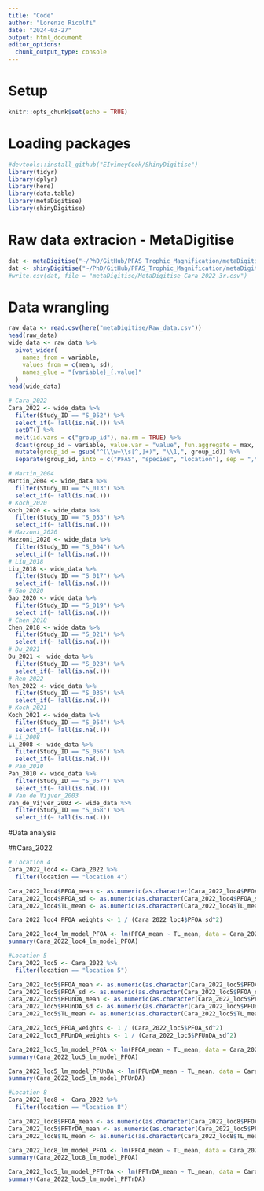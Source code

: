 ```yaml
---
title: "Code"
author: "Lorenzo Ricolfi"
date: "2024-03-27"
output: html_document
editor_options: 
  chunk_output_type: console
---
```

# Setup
```r
knitr::opts_chunk$set(echo = TRUE)
```
# Loading packages
```r
#devtools::install_github("EIvimeyCook/ShinyDigitise")
library(tidyr)
library(dplyr)
library(here)
library(data.table)
library(metaDigitise)
library(shinyDigitise)
```

# Raw data extracion - MetaDigitise
```r
dat <- metaDigitise("~/PhD/GitHub/PFAS_Trophic_Magnification/metaDigitise")
dat <- shinyDigitise("~/PhD/GitHub/PFAS_Trophic_Magnification/metaDigitise")
#write.csv(dat, file = "metaDigitise/MetaDigitise_Cara_2022_3r.csv")
```

# Data wrangling
```r
raw_data <- read.csv(here("metaDigitise/Raw_data.csv"))
head(raw_data)
wide_data <- raw_data %>%
  pivot_wider(
    names_from = variable,
    values_from = c(mean, sd),
    names_glue = "{variable}_{.value}"
  )
head(wide_data)

# Cara_2022
Cara_2022 <- wide_data %>% 
  filter(Study_ID == "S_052") %>%
  select_if(~ !all(is.na(.))) %>% 
  setDT() %>% 
  melt(id.vars = c("group_id"), na.rm = TRUE) %>% 
  dcast(group_id ~ variable, value.var = "value", fun.aggregate = max, na.rm = TRUE) %>% 
  mutate(group_id = gsub("^(\\w+\\s[^,]+)", "\\1,", group_id)) %>% 
  separate(group_id, into = c("PFAS", "species", "location"), sep = ",\\s*", extra = "drop")

# Martin_2004
Martin_2004 <- wide_data %>% 
  filter(Study_ID == "S_013") %>%
  select_if(~ !all(is.na(.)))
# Koch_2020
Koch_2020 <- wide_data %>% 
  filter(Study_ID == "S_053") %>%
  select_if(~ !all(is.na(.)))
# Mazzoni_2020
Mazzoni_2020 <- wide_data %>% 
  filter(Study_ID == "S_004") %>%
  select_if(~ !all(is.na(.)))
# Liu_2018
Liu_2018 <- wide_data %>% 
  filter(Study_ID == "S_017") %>%
  select_if(~ !all(is.na(.)))
# Gao_2020
Gao_2020 <- wide_data %>% 
  filter(Study_ID == "S_019") %>%
  select_if(~ !all(is.na(.)))
# Chen_2018
Chen_2018 <- wide_data %>% 
  filter(Study_ID == "S_021") %>%
  select_if(~ !all(is.na(.)))
# Du_2021
Du_2021 <- wide_data %>% 
  filter(Study_ID == "S_023") %>%
  select_if(~ !all(is.na(.)))
# Ren_2022
Ren_2022 <- wide_data %>% 
  filter(Study_ID == "S_035") %>%
  select_if(~ !all(is.na(.)))
# Koch_2021
Koch_2021 <- wide_data %>% 
  filter(Study_ID == "S_054") %>%
  select_if(~ !all(is.na(.)))
# Li_2008
Li_2008 <- wide_data %>% 
  filter(Study_ID == "S_056") %>%
  select_if(~ !all(is.na(.)))
# Pan_2010
Pan_2010 <- wide_data %>% 
  filter(Study_ID == "S_057") %>%
  select_if(~ !all(is.na(.)))
# Van de Vijver_2003
Van_de_Vijver_2003 <- wide_data %>% 
  filter(Study_ID == "S_058") %>%
  select_if(~ !all(is.na(.)))
```

#Data analysis

##Cara_2022
```r
# Location 4
Cara_2022_loc4 <- Cara_2022 %>% 
  filter(location == "location 4")

Cara_2022_loc4$PFOA_mean <- as.numeric(as.character(Cara_2022_loc4$PFOA_mean))
Cara_2022_loc4$PFOA_sd <- as.numeric(as.character(Cara_2022_loc4$PFOA_sd))
Cara_2022_loc4$TL_mean <- as.numeric(as.character(Cara_2022_loc4$TL_mean))

Cara_2022_loc4_PFOA_weights <- 1 / (Cara_2022_loc4$PFOA_sd^2)

Cara_2022_loc4_lm_model_PFOA <- lm(PFOA_mean ~ TL_mean, data = Cara_2022_loc4, weights = Cara_2022_loc4_PFOA_weights)
summary(Cara_2022_loc4_lm_model_PFOA)

#Location 5
Cara_2022_loc5 <- Cara_2022 %>% 
  filter(location == "location 5")

Cara_2022_loc5$PFOA_mean <- as.numeric(as.character(Cara_2022_loc5$PFOA_mean))
Cara_2022_loc5$PFOA_sd <- as.numeric(as.character(Cara_2022_loc5$PFOA_sd))
Cara_2022_loc5$PFUnDA_mean <- as.numeric(as.character(Cara_2022_loc5$PFUnDA_mean))
Cara_2022_loc5$PFUnDA_sd <- as.numeric(as.character(Cara_2022_loc5$PFUnDA_sd))
Cara_2022_loc5$TL_mean <- as.numeric(as.character(Cara_2022_loc5$TL_mean))

Cara_2022_loc5_PFOA_weights <- 1 / (Cara_2022_loc5$PFOA_sd^2)
Cara_2022_loc5_PFUnDA_weights <- 1 / (Cara_2022_loc5$PFUnDA_sd^2)

Cara_2022_loc5_lm_model_PFOA <- lm(PFOA_mean ~ TL_mean, data = Cara_2022_loc5, weights = Cara_2022_loc5_PFOA_weights)
summary(Cara_2022_loc5_lm_model_PFOA)

Cara_2022_loc5_lm_model_PFUnDA <- lm(PFUnDA_mean ~ TL_mean, data = Cara_2022_loc5, , weights = Cara_2022_loc5_PFUnDA_weights)
summary(Cara_2022_loc5_lm_model_PFUnDA)

#Location 8
Cara_2022_loc8 <- Cara_2022 %>% 
  filter(location == "location 8")

Cara_2022_loc8$PFOA_mean <- as.numeric(as.character(Cara_2022_loc8$PFOA_mean))
Cara_2022_loc5$PFTrDA_mean <- as.numeric(as.character(Cara_2022_loc5$PFTrDA_mean))
Cara_2022_loc8$TL_mean <- as.numeric(as.character(Cara_2022_loc8$TL_mean))

Cara_2022_loc8_lm_model_PFOA <- lm(PFOA_mean ~ TL_mean, data = Cara_2022_loc8)
summary(Cara_2022_loc8_lm_model_PFOA)

Cara_2022_loc5_lm_model_PFTrDA <- lm(PFTrDA_mean ~ TL_mean, data = Cara_2022_loc8)
summary(Cara_2022_loc5_lm_model_PFTrDA)
```

# 
